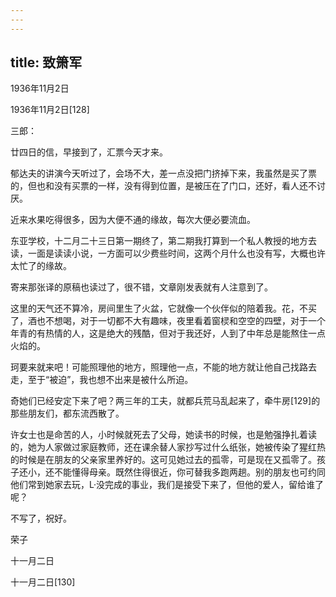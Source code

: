 ```yaml
---
---
---
```

title: 致箫军
---




1936年11月2日


1936年11月2日[128]


三郎：

廿四日的信，早接到了，汇票今天才来。

郁达夫的讲演今天听过了，会场不大，差一点没把门挤掉下来，我虽然是买了票的，但也和没有买票的一样，没有得到位置，是被压在了门口，还好，看人还不讨厌。

近来水果吃得很多，因为大便不通的缘故，每次大便必要流血。

东亚学校，十二月二十三日第一期终了，第二期我打算到一个私人教授的地方去读，一面是读读小说，一方面可以少费些时间，这两个月什么也没有写，大概也许太忙了的缘故。

寄来那张译的原稿也读过了，很不错，文章刚发表就有人注意到了。

这里的天气还不算冷，房间里生了火盆，它就像一个伙伴似的陪着我。花，不买了，酒也不想喝，对于一切都不大有趣味，夜里看着窗棂和空空的四壁，对于一个年青的有热情的人，这是绝大的残酷，但对于我还好，人到了中年总是能熬住一点火焰的。

珂要来就来吧！可能照理他的地方，照理他一点，不能的地方就让他自己找路去走，至于“被迫”，我也想不出来是被什么所迫。

奇她们已经安定下来了吧？两三年的工夫，就都兵荒马乱起来了，牵牛房[129]的那些朋友们，都东流西散了。

许女士也是命苦的人，小时候就死去了父母，她读书的时候，也是勉强挣扎着读的，她为人家做过家庭教师，还在课余替人家抄写过什么纸张，她被传染了猩红热的时候是在朋友的父亲家里养好的。这可见她过去的孤零，可是现在又孤零了。孩子还小，还不能懂得母亲。既然住得很近，你可替我多跑两趟。别的朋友也可约同他们常到她家去玩，L·没完成的事业，我们是接受下来了，但他的爱人，留给谁了呢？

不写了，祝好。

荣子

十一月二日


十一月二日[130]
